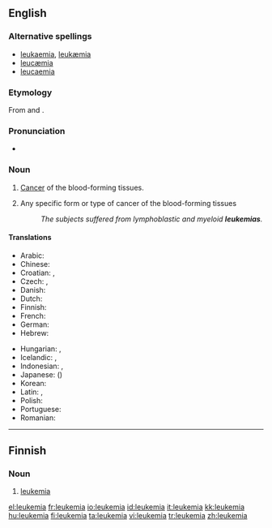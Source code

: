 ==English==
{{wikipedia}}

===Alternative spellings===
* [[leukaemia]], [[leukæmia]] {{qualifier|Britain, Australia}}
* [[leucæmia]]
* [[leucaemia]]

===Etymology===
From {{etyl|grc}} {{term|sc=polytonic|λευκός||white|lang=grc}} and {{term|sc=polytonic|αἷμα||blood|lang=grc}}.

===Pronunciation===
* {{IPA|/luˈkimiə/}}

===Noun===
{{en-noun|s|-}}

# {{context|US|oncology|pathology}} [[cancer|Cancer]] of the blood-forming tissues.
# {{context|US|oncology|pathology|countable}} Any specific form or type of cancer of the blood-forming tissues
#: ''The subjects suffered from lymphoblastic and myeloid '''leukemias'''.''

====Translations====
{{trans-top|cancer of blood forming tissue}}
* Arabic: {{t|ar|سرطان الدم|sc=Arab}}
* Chinese: {{t-|cmn|白血病|sc=Hani|xs=Mandarin}}
* Croatian: {{t|hr|leukemija|f|alt=leukémija}}, {{t|hr|bjelokrvnost|f|alt=bjelokŕvnōst}}
* Czech: {{t-|cs|leukemie|f}}, {{t-|cs|leukémie|f}}
* Danish: {{t|da|leukæmi|c}}
* Dutch: {{t+|nl|leukemie}}
* Finnish: {{t+|fi|leukemia}}
* French: {{t|fr|leucémie}}
* German: {{t+|de|Leukämie|f}}
* Hebrew: {{t-|he|סרטן הדם|סַרְטַן הַדָּם|m|sc=Hebr}}
{{trans-mid}}
* Hungarian: {{t+|hu|fehérvérűség}}, {{t+|hu|leukémia}}
* Icelandic: {{t-|is|hvítblæði|n}}, {{t|is|blóðlýsa|f}} {{i|less common}}
* Indonesian: {{t+|id|leukemia|xs=Indonesian}}, {{t|id|kanker darah|xs=Indonesian}}
* Japanese: {{t-|ja|白血病|sc=Jpan}} ({{t-|ja|はっけつびょう|tr=hakketsubyō|sc=Jpan}})
* Korean: {{t-|ko|백혈병|tr=baekhyeolbyeong|sc=Hang}}
* Latin: {{t-|la|leucaemia}}, {{t-|la|leucemia}}
* Polish: {{t|pl|białaczka|f}}
* Portuguese: {{t-|pt|leucemia}}
* Romanian: {{t-|ro|leucemie|f}}
{{trans-bottom}}

----

==Finnish==

===Noun===
{{fi-noun}}

# [[#English|leukemia]]

[[el:leukemia]]
[[fr:leukemia]]
[[io:leukemia]]
[[id:leukemia]]
[[it:leukemia]]
[[kk:leukemia]]
[[hu:leukemia]]
[[fi:leukemia]]
[[ta:leukemia]]
[[vi:leukemia]]
[[tr:leukemia]]
[[zh:leukemia]]